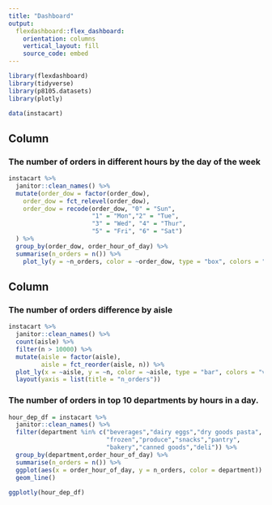 ```yaml
---
title: "Dashboard"
output: 
  flexdashboard::flex_dashboard:
    orientation: columns
    vertical_layout: fill
    source_code: embed
---
```


```r
library(flexdashboard)
library(tidyverse)
library(p8105.datasets)
library(plotly)
```

```r
data(instacart)
```

Column {data-width=650}
-----------------------------------------------------------------------

### The number of orders in different hours by the day of the week

```r
instacart %>%
  janitor::clean_names() %>%
  mutate(order_dow = factor(order_dow),
    order_dow = fct_relevel(order_dow),
    order_dow = recode(order_dow, "0" = "Sun",
                       "1" = "Mon","2" = "Tue",
                       "3" = "Wed", "4" = "Thur", 
                       "5" = "Fri", "6" = "Sat")
  ) %>%
  group_by(order_dow, order_hour_of_day) %>%
  summarise(n_orders = n()) %>%
    plot_ly(y = ~n_orders, color = ~order_dow, type = "box", colors = "viridis") 

```

Column {data-width=350}
-----------------------------------------------------------------------

### The number of orders difference by aisle

```r
instacart %>%
  janitor::clean_names() %>%
  count(aisle) %>%
  filter(n > 10000) %>%
  mutate(aisle = factor(aisle),
         aisle = fct_reorder(aisle, n)) %>% 
  plot_ly(x = ~aisle, y = ~n, color = ~aisle, type = "bar", colors = "viridis") %>% 
  layout(yaxis = list(title = "n_orders"))
```

### The number of orders in top 10 departments by hours in a day.

```r
hour_dep_df = instacart %>%
  janitor::clean_names() %>%
  filter(department %in% c("beverages","dairy eggs","dry goods pasta",
                           "frozen","produce","snacks","pantry",
                           "bakery","canned goods","deli")) %>%
  group_by(department,order_hour_of_day) %>%
  summarise(n_orders = n()) %>% 
  ggplot(aes(x = order_hour_of_day, y = n_orders, color = department)) + 
  geom_line() 
  
ggplotly(hour_dep_df) 
```